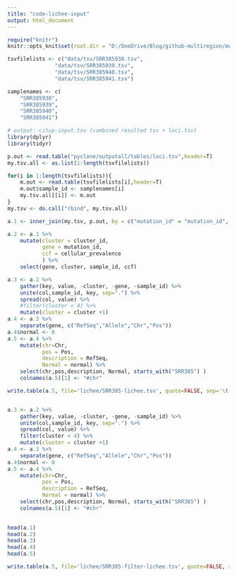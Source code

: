 ```yaml
---
title: "code-lichee-input"
output: html_document
---
```


```r
require("knitr")
knitr::opts_knit$set(root.dir = "D:/OneDrive/Blog/github-multiregion/multiregion_sequencing_tutorial/" )
```

```r
tsvfilelists <- c("data/tsv/SRR385938.tsv",
               "data/tsv/SRR385939.tsv",
               "data/tsv/SRR385940.tsv",
               "data/tsv/SRR385941.tsv")

samplenames <- c(
    "SRR385938",
    "SRR385939",
    "SRR385940",
    "SRR385941")

# output: citup-input.tsv (combined resulted tsv + loci.tsv)
library(dplyr)
library(tidyr)

p.out <- read.table("pyclone/outputall/tables/loci.tsv",header=T)
my.tsv.all <- as.list(1:length(tsvfilelists))

for(i in 1:length(tsvfilelists)){
    m.out <- read.table(tsvfilelists[i],header=T)
    m.out$sample_id <- samplenames[i]
    my.tsv.all[[i]] <- m.out
}
my.tsv <- do.call("rbind", my.tsv.all)

a.1 <- inner_join(my.tsv, p.out, by = c("mutation_id" = "mutation_id", "sample_id" = "sample_id")) # 24 input data do not have cluster information

a.2 <- a.1 %>%
    mutate(cluster = cluster_id,
           gene = mutation_id,
           ccf = cellular_prevalence
           ) %>%
    select(gene, cluster, sample_id, ccf)

a.3 <- a.2 %>%
    gather(key, value, -cluster, -gene, -sample_id) %>%
    unite(col,sample_id, key, sep=".") %>%
    spread(col, value) %>%
    #filter(cluster < 4) %>%
    mutate(cluster = cluster +1)
a.4 <- a.3 %>%
    separate(gene, c("RefSeq","Allele","Chr","Pos"))
a.4$normal <- 0
a.5 <- a.4 %>%
    mutate(chr=Chr,
           pos = Pos,
           description = RefSeq,
           Normal = normal) %>%
    select(chr,pos,description, Normal, starts_with("SRR385") )
    colnames(a.5)[1] <- "#chr"

write.table(a.5, file='lichee/SRR385-lichee.tsv', quote=FALSE, sep='\t', col.names = FALSE, row.names=FALSE)


a.3 <- a.2 %>%
    gather(key, value, -cluster, -gene, -sample_id) %>%
    unite(col,sample_id, key, sep=".") %>%
    spread(col, value) %>%
    filter(cluster < 4) %>%
    mutate(cluster = cluster +1)
a.4 <- a.3 %>%
    separate(gene, c("RefSeq","Allele","Chr","Pos"))
a.4$normal <- 0
a.5 <- a.4 %>%
    mutate(chr=Chr,
           pos = Pos,
           description = RefSeq,
           Normal = normal) %>%
    select(chr,pos,description, Normal, starts_with("SRR385") )
    colnames(a.5)[1] <- "#chr"
    
```

```r
head(a.1)
head(a.2)
head(a.3)
head(a.4)
head(a.5)
```

```r
write.table(a.5, file='lichee/SRR385-filter-lichee.tsv', quote=FALSE, sep='\t', col.names = FALSE, row.names=FALSE)
```
